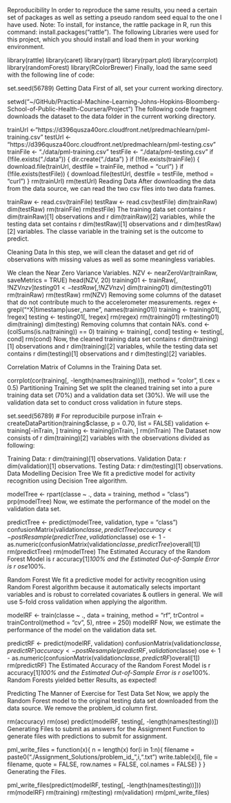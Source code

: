 Reproducibility
In order to reproduce the same results, you need a certain set of packages as well as setting a pseudo random seed equal to the one I have used.
Note: To install, for instance, the rattle package in R, run this command: install.packages("rattle").
The following Libraries were used for this project, which you should install and load them in your working environment.

library(rattle)
library(caret)
library(rpart)
library(rpart.plot)
library(corrplot)
library(randomForest)
library(RColorBrewer)
Finally, load the same seed with the following line of code:

set.seed(56789)
Getting Data
First of all, set your current working directory.

setwd("~/GitHub/Practical-Machine-Learning-Johns-Hopkins-Bloomberg-School-of-Public-Health-Coursera/Project")
The following code fragment downloads the dataset to the data folder in the current working directory.

trainUrl <-"https://d396qusza40orc.cloudfront.net/predmachlearn/pml-training.csv"
testUrl <- "https://d396qusza40orc.cloudfront.net/predmachlearn/pml-testing.csv"
trainFile <- "./data/pml-training.csv"
testFile  <- "./data/pml-testing.csv"
if (!file.exists("./data")) {
  dir.create("./data")
}
if (!file.exists(trainFile)) {
  download.file(trainUrl, destfile = trainFile, method = "curl")
}
if (!file.exists(testFile)) {
  download.file(testUrl, destfile = testFile, method = "curl")
}
rm(trainUrl)
rm(testUrl)
Reading Data
After downloading the data from the data source, we can read the two csv files into two data frames.

trainRaw <- read.csv(trainFile)
testRaw <- read.csv(testFile)
dim(trainRaw)
dim(testRaw)
rm(trainFile)
rm(testFile)
The training data set contains r dim(trainRaw)[1] observations and r dim(trainRaw)[2] variables, while the testing data set contains r dim(testRaw)[1] observations and r dim(testRaw)[2] variables. The classe variable in the training set is the outcome to predict.

Cleaning Data
In this step, we will clean the dataset and get rid of observations with missing values as well as some meaningless variables.

We clean the Near Zero Variance Variables.
NZV <- nearZeroVar(trainRaw, saveMetrics = TRUE)
head(NZV, 20)
training01 <- trainRaw[, !NZV$nzv]
testing01 <- testRaw[, !NZV$nzv]
dim(training01)
dim(testing01)
rm(trainRaw)
rm(testRaw)
rm(NZV)
Removing some columns of the dataset that do not contribute much to the accelerometer measurements.
regex <- grepl("^X|timestamp|user_name", names(training01))
training <- training01[, !regex]
testing <- testing01[, !regex]
rm(regex)
rm(training01)
rm(testing01)
dim(training)
dim(testing)
Removing columns that contain NA's.
cond <- (colSums(is.na(training)) == 0)
training <- training[, cond]
testing <- testing[, cond]
rm(cond)
Now, the cleaned training data set contains r dim(training)[1] observations and r dim(training)[2] variables, while the testing data set contains r dim(testing)[1] observations and r dim(testing)[2] variables.

Correlation Matrix of Columns in the Training Data set.

corrplot(cor(training[, -length(names(training))]), method = "color", tl.cex = 0.5)
Partitioning Training Set
we split the cleaned training set into a pure training data set (70%) and a validation data set (30%). We will use the validation data set to conduct cross validation in future steps.

set.seed(56789) # For reproducibile purpose
inTrain <- createDataPartition(training$classe, p = 0.70, list = FALSE)
validation <- training[-inTrain, ]
training <- training[inTrain, ]
rm(inTrain)
The Dataset now consists of r dim(training)[2] variables with the observations divided as following:

Training Data: r dim(training)[1] observations.
Validation Data: r dim(validation)[1] observations.
Testing Data: r dim(testing)[1] observations.
Data Modelling
Decision Tree
We fit a predictive model for activity recognition using Decision Tree algorithm.

modelTree <- rpart(classe ~ ., data = training, method = "class")
prp(modelTree)
Now, we estimate the performance of the model on the validation data set.

predictTree <- predict(modelTree, validation, type = "class")
confusionMatrix(validation$classe, predictTree)
accuracy <- postResample(predictTree, validation$classe)
ose <- 1 - as.numeric(confusionMatrix(validation$classe, predictTree)$overall[1])
rm(predictTree)
rm(modelTree)
The Estimated Accuracy of the Random Forest Model is r accuracy[1]*100% and the Estimated Out-of-Sample Error is r ose*100%.

Random Forest
We fit a predictive model for activity recognition using Random Forest algorithm because it automatically selects important variables and is robust to correlated covariates & outliers in general.
We will use 5-fold cross validation when applying the algorithm.

modelRF <- train(classe ~ ., data = training, method = "rf", trControl = trainControl(method = "cv", 5), ntree = 250)
modelRF
Now, we estimate the performance of the model on the validation data set.

predictRF <- predict(modelRF, validation)
confusionMatrix(validation$classe, predictRF)
accuracy <- postResample(predictRF, validation$classe)
ose <- 1 - as.numeric(confusionMatrix(validation$classe, predictRF)$overall[1])
rm(predictRF)
The Estimated Accuracy of the Random Forest Model is r accuracy[1]*100% and the Estimated Out-of-Sample Error is r ose*100%.
Random Forests yielded better Results, as expected!

Predicting The Manner of Exercise for Test Data Set
Now, we apply the Random Forest model to the original testing data set downloaded from the data source. We remove the problem_id column first.

rm(accuracy)
rm(ose)
predict(modelRF, testing[, -length(names(testing))])
Generating Files to submit as answers for the Assignment
Function to generate files with predictions to submit for assignment.

pml_write_files = function(x){
  n = length(x)
  for(i in 1:n){
    filename = paste0("./Assignment_Solutions/problem_id_",i,".txt")
    write.table(x[i], file = filename, quote = FALSE, row.names = FALSE, col.names = FALSE)
  }
}
Generating the Files.

pml_write_files(predict(modelRF, testing[, -length(names(testing))]))
rm(modelRF)
rm(training)
rm(testing)
rm(validation)
rm(pml_write_files)
